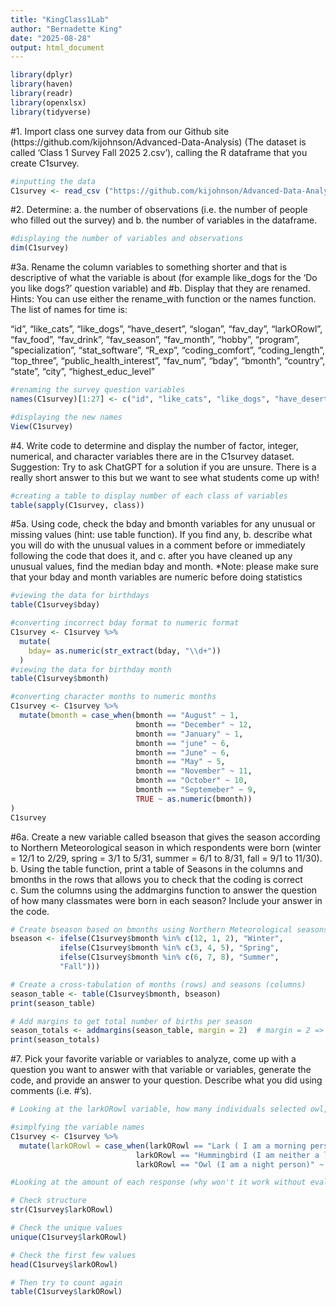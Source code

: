 ```yaml
---
title: "KingClass1Lab"
author: "Bernadette King"
date: "2025-08-28"
output: html_document
---
```

```r
library(dplyr)
library(haven)
library(readr)
library(openxlsx)
library(tidyverse)
```
#1. Import class one survey data from our Github site (https://github.com/kijohnson/Advanced-Data-Analysis) (The dataset is called ‘Class 1 Survey Fall 2025 2.csv’), calling the R dataframe that you create C1survey.
```r
#inputting the data
C1survey <- read_csv ("https://github.com/kijohnson/Advanced-Data-Analysis/raw/refs/heads/main/Class%201%20Survey%20Fall%202025%202.csv")

```

#2. Determine: a. the number of observations (i.e. the number of people who filled out the survey) and b. the number of variables in the dataframe.
```r
#displaying the number of variables and observations
dim(C1survey)
```

#3a. Rename the column variables to something shorter and that is descriptive of what the variable is about (for example like_dogs for the ‘Do you like dogs?’ question variable) and 
#b. Display that they are renamed. Hints: You can use either the rename_with function or the names function. The list of names for time is:

“id”, “like_cats”, “like_dogs”, “have_desert”, “slogan”, “fav_day”, “larkORowl”, “fav_food”, “fav_drink”, “fav_season”, “fav_month”, “hobby”, “program”, “specialization”, “stat_software”, “R_exp”, “coding_comfort”, “coding_length”, “top_three”, “public_health_interest”, “fav_num”, “bday”, “bmonth”, “country”, “state”, “city”, “highest_educ_level”

```r
#renaming the survey question variables
names(C1survey)[1:27] <- c("id", "like_cats", "like_dogs", "have_desert", "slogan", "fav_day", "larkORowl", "fav_food", "fav_drink", "fav_season", "fav_month", "hobby", "program", "specialization", "stat_software", "R_exp", "coding_comfort", "coding_length", "top_three", "public_health_interest", "fav_num", "bday", "bmonth", "country", "state", "city", "highest_educ_level")

#displaying the new names 
View(C1survey)

```

#4. Write code to determine and display the number of factor, integer, numerical, and character variables there are in the C1survey dataset. Suggestion: Try to ask ChatGPT for a solution if you are unsure. There is a really short answer to this but we want to see what students come up with!

```r
#creating a table to display number of each class of variables
table(sapply(C1survey, class))

```

#5a. Using code, check the bday and bmonth variables for any unusual or missing values (hint: use table function). If you find any, b. describe what you will do with the unusual values in a comment before or immediately following the code that does it, and c. after you have cleaned up any unusual values, find the median bday and month. *Note: please make sure that your bday and month variables are numeric before doing statistics

```r
#viewing the data for birthdays
table(C1survey$bday)

#converting incorrect bday format to numeric format
C1survey <- C1survey %>%
  mutate(
    bday= as.numeric(str_extract(bday, "\\d+"))
  )
#viewing the data for birthday month
table(C1survey$bmonth)

#converting character months to numeric months
C1survey <- C1survey %>% 
  mutate(bmonth = case_when(bmonth == "August" ~ 1,
                            bmonth == "December" ~ 12,
                            bmonth == "January" ~ 1,
                            bmonth == "june" ~ 6,
                            bmonth == "June" ~ 6, 
                            bmonth == "May" ~ 5,
                            bmonth == "November" ~ 11,
                            bmonth == "October" ~ 10,
                            bmonth == "Septemeber" ~ 9,
                            TRUE ~ as.numeric(bmonth))
)
C1survey
```
#6a. Create a new variable called bseason that gives the season according to Northern Meteorological season in which respondents were born (winter = 12/1 to 2/29, spring = 3/1 to 5/31, summer = 6/1 to 8/31, fall = 9/1 to 11/30). b. Using the table function, print a table of Seasons in the columns and bmonths in the rows that allows you to check that the coding is correct c. Sum the columns using the addmargins function to answer the question of how many classmates were born in each season? Include your answer in the code.
```r
# Create bseason based on bmonths using Northern Meteorological seasons
bseason <- ifelse(C1survey$bmonth %in% c(12, 1, 2), "Winter",
           ifelse(C1survey$bmonth %in% c(3, 4, 5), "Spring",
           ifelse(C1survey$bmonth %in% c(6, 7, 8), "Summer",
           "Fall")))

# Create a cross-tabulation of months (rows) and seasons (columns)
season_table <- table(C1survey$bmonth, bseason)
print(season_table)

# Add margins to get total number of births per season
season_totals <- addmargins(season_table, margin = 2)  # margin = 2 => add column totals
print(season_totals)

```
#7. Pick your favorite variable or variables to analyze, come up with a question you want to answer with that variable or variables, generate the code, and provide an answer to your question. Describe what you did using comments (i.e. #’s).

```r
# Looking at the larkORowl variable, how many individuals selected owl, lark or hummingbird?

#simplfying the variable names 
C1survey <- C1survey %>% 
  mutate(larkORowl = case_when(larkORowl == "Lark ( I am a morning person)" ~ "Lark",
                            larkORowl == "Hummingbird (I am neither a lark nor an owl)" ~ "Hummingbird",
                            larkORowl == "Owl (I am a night person)" ~ "Owl"))

#Looking at the amount of each response (why won't it work without evaluating the variable first?):

# Check structure
str(C1survey$larkORowl)

# Check the unique values
unique(C1survey$larkORowl)

# Check the first few values
head(C1survey$larkORowl)

# Then try to count again
table(C1survey$larkORowl)




```







